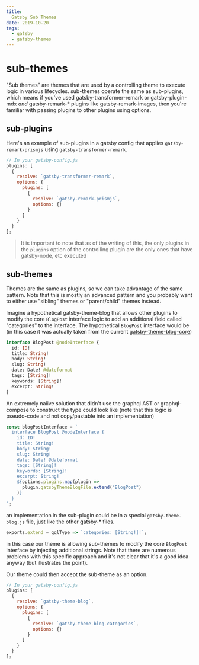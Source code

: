 ```yaml
---
title:
  Gatsby Sub Themes
date: 2019-10-20
tags:
  - gatsby
  - gatsby-themes
---
```


# sub-themes

"Sub themes" are themes that are used by a controlling theme to execute logic in various lifecycles. sub-themes operate the same as sub-plugins, which means if you've used gatsby-transformer-remark or gatsby-plugin-mdx _and_ gatsby-remark-\* plugins like gatsby-remark-images, then you're familiar with passing plugins to other plugins using options.

## sub-plugins

Here's an example of sub-plugins in a gatsby config that applies `gatsby-remark-prismjs` using `gatsby-transformer-remark`.

```js
// In your gatsby-config.js
plugins: [
  {
    resolve: `gatsby-transformer-remark`,
    options: {
      plugins: [
        {
          resolve: `gatsby-remark-prismjs`,
          options: {}
        }
      ]
    }
  }
];
```

> It is important to note that as of the writing of this, the only plugins in the `plugins` option of the controlling plugin are the only ones that have gatsby-node, etc executed

## sub-themes

Themes are the same as plugins, so we can take advantage of the same pattern. Note that this is mostly an advanced pattern and you probably want to either use "sibling" themes or "parent/child" themes instead.

Imagine a hypothetical gatsby-theme-blog that allows other plugins to modify the core `BlogPost` interface logic to add an additional field called "categories" to the interface. The hypothetical `BlogPost` interface would be (in this case it was actually taken from the current [gatsby-theme-blog-core](https://github.com/gatsbyjs/gatsby/blob/3d2f82d6909c5ed9621f232b9746cc0196d36193/packages/gatsby-theme-blog-core/gatsby-node.js#L48-L58))

```graphql
interface BlogPost @nodeInterface {
  id: ID!
  title: String!
  body: String!
  slug: String!
  date: Date! @dateformat
  tags: [String]!
  keywords: [String]!
  excerpt: String!
}
```

An extremely naiive solution that didn't use the graphql AST or graphql-compose to construct the type could look like (note that this logic is pseudo-code and not copy/pastable into an implementation)

```js
const blogPostInterface = `
  interface BlogPost @nodeInterface {
    id: ID!
    title: String!
    body: String!
    slug: String!
    date: Date! @dateformat
    tags: [String]!
    keywords: [String]!
    excerpt: String!
    ${options.plugins.map(plugin =>
      plugin.gatsbyThemeBlogFile.extend("BlogPost")
    )}
  }
`;
```

an implementation in the sub-plugin could be in a special `gatsby-theme-blog.js` file, just like the other gatsby-\* files.

```js
exports.extend = gqlType => `categories: [String!]!`;
```

in this case our theme is allowing sub-themes to modify the core `BlogPost` interface by injecting additional strings. Note that there are numerous problems with this specific approach and it's not clear that it's a good idea anyway (but illustrates the point).

Our theme could then accept the sub-theme as an option.

```js
// In your gatsby-config.js
plugins: [
  {
    resolve: `gatsby-theme-blog`,
    options: {
      plugins: [
        {
          resolve: `gatsby-theme-blog-categories`,
          options: {}
        }
      ]
    }
  }
];
```
